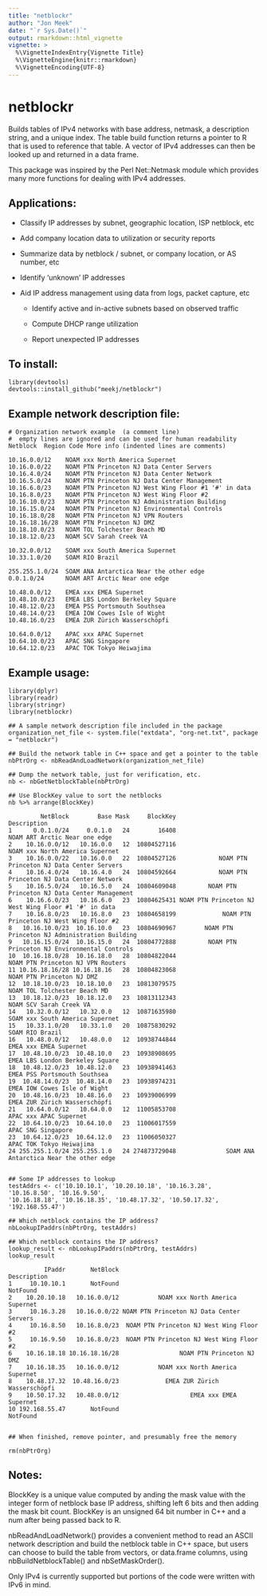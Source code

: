 ```yaml
---
title: "netblockr"
author: "Jon Meek"
date: "`r Sys.Date()`"
output: rmarkdown::html_vignette
vignette: >
  %\VignetteIndexEntry{Vignette Title}
  %\VignetteEngine{knitr::rmarkdown}
  %\VignetteEncoding{UTF-8}
---
```


# netblockr

Builds tables of IPv4 networks with base address, netmask, a
description string, and a unique index. The table build
function returns a pointer to R that is used to reference
that table. A vector of IPv4 addresses can then be looked up
and returned in a data frame.

This package was inspired by the Perl Net::Netmask module which provides many more functions for dealing with IPv4 addresses.

## Applications:

* Classify IP addresses by subnet, geographic location, ISP netblock, etc

* Add company location data to utilization or security reports

* Summarize data by netblock / subnet, or company location, or AS number, etc

* Identify 'unknown' IP addresses

* Aid IP address management using data from logs, packet capture, etc

  * Identify active and in-active subnets based on observed traffic

  * Compute DHCP range utilization

  * Report unexpected IP addresses


## To install: 

    library(devtools)
    devtools::install_github("meekj/netblockr")
	

## Example network description file:

	# Organization network example  (a comment line)
	#  empty lines are ignored and can be used for human readability
	Netblock  Region Code More info (indented lines are comments)

	10.16.0.0/12    NOAM xxx North America Supernet
	10.16.0.0/22    NOAM PTN Princeton NJ Data Center Servers
	10.16.4.0/24    NOAM PTN Princeton NJ Data Center Network
	10.16.5.0/24    NOAM PTN Princeton NJ Data Center Management
	10.16.6.0/23    NOAM PTN Princeton NJ West Wing Floor #1 '#' in data
	10.16.8.0/23    NOAM PTN Princeton NJ West Wing Floor #2
	10.16.10.0/23   NOAM PTN Princeton NJ Administration Building
	10.16.15.0/24   NOAM PTN Princeton NJ Environmental Controls
	10.16.18.0/28   NOAM PTN Princeton NJ VPN Routers
	10.16.18.16/28  NOAM PTN Princeton NJ DMZ
	10.18.10.0/23   NOAM TOL Tolchester Beach MD
	10.18.12.0/23   NOAM SCV Sarah Creek VA

	10.32.0.0/12    SOAM xxx South America Supernet
	10.33.1.0/20    SOAM RIO Brazil

    255.255.1.0/24  SOAM ANA Antarctica Near the other edge
    0.0.1.0/24      NOAM ART Arctic Near one edge

	10.48.0.0/12    EMEA xxx EMEA Supernet
	10.48.10.0/23   EMEA LBS London Berkeley Square
	10.48.12.0/23   EMEA PSS Portsmouth Southsea
	10.48.14.0/23   EMEA IOW Cowes Isle of Wight
	10.48.16.0/23   EMEA ZUR Zürich Wasserschöpfi

	10.64.0.0/12    APAC xxx APAC Supernet
	10.64.10.0/23   APAC SNG Singapore
	10.64.12.0/23   APAC TOK Tokyo Heiwajima


## Example usage:

	library(dplyr)
	library(readr)
	library(stringr)
	library(netblockr)

	## A sample network description file included in the package
	organization_net_file <- system.file("extdata", "org-net.txt", package = "netblockr")

	## Build the network table in C++ space and get a pointer to the table
	nbPtrOrg <- nbReadAndLoadNetwork(organization_net_file)

	## Dump the network table, just for verification, etc.
	nb <- nbGetNetblockTable(nbPtrOrg)

    ## Use BlockKey value to sort the netblocks
    nb %>% arrange(BlockKey)

             NetBlock        Base Mask     BlockKey                                          Description
	1      0.0.1.0/24     0.0.1.0   24        16408                        NOAM ART Arctic Near one edge
	2    10.16.0.0/12   10.16.0.0   12  10804527116                      NOAM xxx North America Supernet
	3    10.16.0.0/22   10.16.0.0   22  10804527126            NOAM PTN Princeton NJ Data Center Servers
	4    10.16.4.0/24   10.16.4.0   24  10804592664            NOAM PTN Princeton NJ Data Center Network
	5    10.16.5.0/24   10.16.5.0   24  10804609048         NOAM PTN Princeton NJ Data Center Management
	6    10.16.6.0/23   10.16.6.0   23  10804625431 NOAM PTN Princeton NJ West Wing Floor #1 '#' in data
	7    10.16.8.0/23   10.16.8.0   23  10804658199             NOAM PTN Princeton NJ West Wing Floor #2
	8   10.16.10.0/23  10.16.10.0   23  10804690967        NOAM PTN Princeton NJ Administration Building
	9   10.16.15.0/24  10.16.15.0   24  10804772888         NOAM PTN Princeton NJ Environmental Controls
	10  10.16.18.0/28  10.16.18.0   28  10804822044                    NOAM PTN Princeton NJ VPN Routers
	11 10.16.18.16/28 10.16.18.16   28  10804823068                            NOAM PTN Princeton NJ DMZ
	12  10.18.10.0/23  10.18.10.0   23  10813079575                         NOAM TOL Tolchester Beach MD
	13  10.18.12.0/23  10.18.12.0   23  10813112343                              NOAM SCV Sarah Creek VA
	14   10.32.0.0/12   10.32.0.0   12  10871635980                      SOAM xxx South America Supernet
	15   10.33.1.0/20   10.33.1.0   20  10875830292                                      SOAM RIO Brazil
	16   10.48.0.0/12   10.48.0.0   12  10938744844                               EMEA xxx EMEA Supernet
	17  10.48.10.0/23  10.48.10.0   23  10938908695                      EMEA LBS London Berkeley Square
	18  10.48.12.0/23  10.48.12.0   23  10938941463                         EMEA PSS Portsmouth Southsea
	19  10.48.14.0/23  10.48.14.0   23  10938974231                         EMEA IOW Cowes Isle of Wight
	20  10.48.16.0/23  10.48.16.0   23  10939006999                        EMEA ZUR Zürich Wasserschöpfi
	21   10.64.0.0/12   10.64.0.0   12  11005853708                               APAC xxx APAC Supernet
	22  10.64.10.0/23  10.64.10.0   23  11006017559                                   APAC SNG Singapore
	23  10.64.12.0/23  10.64.12.0   23  11006050327                             APAC TOK Tokyo Heiwajima
	24 255.255.1.0/24 255.255.1.0   24 274873729048              SOAM ANA Antarctica Near the other edge


	## Some IP addresses to lookup
	testAddrs <- c('10.10.10.1', '10.20.10.18', '10.16.3.28', '10.16.8.50', '10.16.9.50',
	'10.16.18.18', '10.16.18.35', '10.48.17.32', '10.50.17.32', '192.168.55.47')

	## Which netblock contains the IP address?
	nbLookupIPaddrs(nbPtrOrg, testAddrs)

    ## Which netblock contains the IP address?
    lookup_result <- nbLookupIPaddrs(nbPtrOrg, testAddrs)
    lookup_result

              IPaddr       NetBlock                               Description
	1     10.10.10.1       NotFound                                  NotFound
	2    10.20.10.18   10.16.0.0/12           NOAM xxx North America Supernet
	3     10.16.3.28   10.16.0.0/22 NOAM PTN Princeton NJ Data Center Servers
	4     10.16.8.50   10.16.8.0/23  NOAM PTN Princeton NJ West Wing Floor #2
	5     10.16.9.50   10.16.8.0/23  NOAM PTN Princeton NJ West Wing Floor #2
	6    10.16.18.18 10.16.18.16/28                 NOAM PTN Princeton NJ DMZ
	7    10.16.18.35   10.16.0.0/12           NOAM xxx North America Supernet
	8    10.48.17.32  10.48.16.0/23             EMEA ZUR Zürich Wasserschöpfi
	9    10.50.17.32   10.48.0.0/12                    EMEA xxx EMEA Supernet
	10 192.168.55.47       NotFound                                  NotFound


    ## When finished, remove pointer, and presumably free the memory

    rm(nbPtrOrg)

## Notes:

BlockKey is a unique value computed by anding the mask value with the
integer form of netblock base IP address, shifting left 6 bits and
then adding the mask bit count. BlockKey is an unsigned 64 bit number in C++ and a num after being passed back to R.

nbReadAndLoadNetwork() provides a convenient method to read an ASCII
network description and build the netblock table in C++ space, but
users can choose to build the table from vectors, or data.frame columns, using
nbBuildNetblockTable() and nbSetMaskOrder().

Only IPv4 is currently supported but portions of the code were written with IPv6 in mind.

